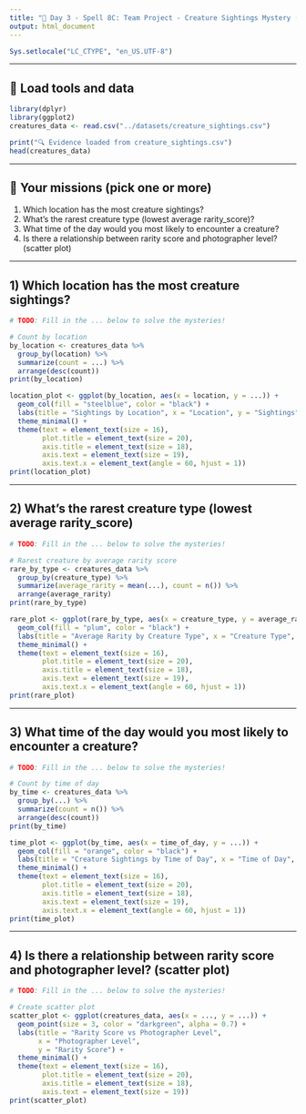 ```yaml
---
title: "🔮 Day 3 - Spell 8C: Team Project - Creature Sightings Mystery (uses creature_sightings.csv)"
output: html_document
---
```


```r
Sys.setlocale("LC_CTYPE", "en_US.UTF-8")
```

---

## 🧰 Load tools and data

```r
library(dplyr)
library(ggplot2)
creatures_data <- read.csv("../datasets/creature_sightings.csv")

print("🔍 Evidence loaded from creature_sightings.csv")
head(creatures_data)
```

---

## 🎯 Your missions (pick one or more)
1) Which location has the most creature sightings?
2) What's the rarest creature type (lowest average rarity_score)?
3) What time of the day would you most likely to encounter a creature?
4) Is there a relationship between rarity score and photographer level? (scatter plot)

---

## 1) Which location has the most creature sightings?

```r
# TODO: Fill in the ... below to solve the mysteries!

# Count by location
by_location <- creatures_data %>%
  group_by(location) %>%
  summarize(count = ...) %>%
  arrange(desc(count))
print(by_location)

location_plot <- ggplot(by_location, aes(x = location, y = ...)) +
  geom_col(fill = "steelblue", color = "black") +
  labs(title = "Sightings by Location", x = "Location", y = "Sightings")+
  theme_minimal() +
  theme(text = element_text(size = 16),
        plot.title = element_text(size = 20),
        axis.title = element_text(size = 18),
        axis.text = element_text(size = 19),
        axis.text.x = element_text(angle = 60, hjust = 1))
print(location_plot)
```

---

## 2) What's the rarest creature type (lowest average rarity_score)

```r
# TODO: Fill in the ... below to solve the mysteries!

# Rarest creature by average rarity score 
rare_by_type <- creatures_data %>%
  group_by(creature_type) %>%
  summarize(average_rarity = mean(...), count = n()) %>%
  arrange(average_rarity)
print(rare_by_type)

rare_plot <- ggplot(rare_by_type, aes(x = creature_type, y = average_rarity)) +
  geom_col(fill = "plum", color = "black") +
  labs(title = "Average Rarity by Creature Type", x = "Creature Type", y = "Average Rarity")+
  theme_minimal() +
  theme(text = element_text(size = 16),
        plot.title = element_text(size = 20),
        axis.title = element_text(size = 18),
        axis.text = element_text(size = 19),
        axis.text.x = element_text(angle = 60, hjust = 1))
print(rare_plot)
```

---

## 3) What time of the day would you most likely to encounter a creature?

```r
# TODO: Fill in the ... below to solve the mysteries!

# Count by time of day
by_time <- creatures_data %>%
  group_by(...) %>%
  summarize(count = n()) %>%
  arrange(desc(count))
print(by_time)

time_plot <- ggplot(by_time, aes(x = time_of_day, y = ...)) +
  geom_col(fill = "orange", color = "black") +
  labs(title = "Creature Sightings by Time of Day", x = "Time of Day", y = "Number of Sightings")+
  theme_minimal() +
  theme(text = element_text(size = 16),
        plot.title = element_text(size = 20),
        axis.title = element_text(size = 18),
        axis.text = element_text(size = 19),
        axis.text.x = element_text(angle = 60, hjust = 1))
print(time_plot)
```

---

## 4) Is there a relationship between rarity score and photographer level? (scatter plot)

```r
# TODO: Fill in the ... below to solve the mysteries!

# Create scatter plot
scatter_plot <- ggplot(creatures_data, aes(x = ..., y = ...)) +
  geom_point(size = 3, color = "darkgreen", alpha = 0.7) +
  labs(title = "Rarity Score vs Photographer Level", 
       x = "Photographer Level", 
       y = "Rarity Score") +
  theme_minimal() +
  theme(text = element_text(size = 16),
        plot.title = element_text(size = 20),
        axis.title = element_text(size = 18),
        axis.text = element_text(size = 19))
print(scatter_plot)
```